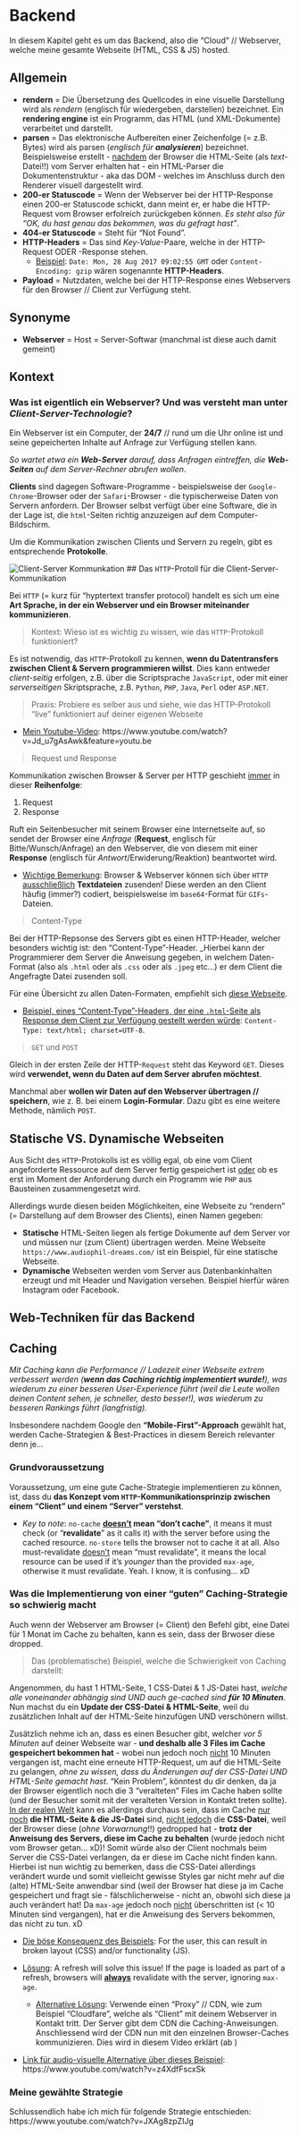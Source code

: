# Backend

In diesem Kapitel geht es um das Backend, also die "Cloud" // Webserver, welche meine gesamte Webseite (HTML, CSS & JS) hosted.

## Allgemein

- **rendern** = Die Übersetzung des Quellcodes in eine visuelle Darstellung wird als _rendern_ (englisch für wiedergeben, darstellen) bezeichnet. Ein **rendering engine** ist ein Programm, das HTML (und XML-Dokumente) verarbeitet und darstellt.
- **parsen** = Das elektronische Aufbereiten einer Zeichenfolge (= z.B. Bytes) wird als parsen (_englisch für **analysieren**_) bezeichnet. Beispielsweise erstellt - <u>nachdem</u> der Browser die HTML-Seite (als _text_-Datei!!) vom Server erhalten hat - ein HTML-Parser die Dokumentenstruktur - aka das DOM - welches im Anschluss durch den Renderer visuell dargestellt wird.
- **200-er Statuscode** = Wenn der Webserver bei der HTTP-Response einen 200-er Statuscode schickt, dann meint er, er habe die HTTP-Request vom Browser erfolreich zurückgeben können. _Es steht also für "OK, du hast genau das bekommen, was du gefragt hast"_.  
- **404-er Statuscode** = Steht für "Not Found". 
- **HTTP-Headers** = Das sind _Key-Value_-Paare, welche in der HTTP-Request ODER -Response stehen.
  - <u>Beispiel</u>: `Date: Mon, 28 Aug 2017 09:02:55 GMT` oder `Content-Encoding: gzip` wären sogenannte **HTTP-Headers**.
- **Payload** = Nutzdaten, welche bei der HTTP-Response eines Webservers für den Browser // Client zur Verfügung steht. 

## Synonyme

- **Webserver** = Host = Server-Softwar (manchmal ist diese auch damit gemeint)


## Kontext

### Was ist eigentlich ein Webserver? Und was versteht man unter _Client-Server-Technologie_?

Ein Webserver ist ein Computer, der **24/7** // rund um die Uhr online ist und seine gepeicherten Inhalte auf Anfrage zur Verfügung stellen kann.

_So wartet etwa ein **Web-Server** darauf, dass Anfragen eintreffen, die **Web-Seiten** auf dem Server-Rechner abrufen wollen_.

**Clients** sind dagegen Software-Programme - beispielsweise der `Google-Chrome`-Browser oder der `Safari`-Browser - die typischerweise Daten von Servern anfordern. Der Browser selbst verfügt über eine Software, die in der Lage ist, die `html`-Seiten richtig anzuzeigen auf dem Computer-Bildschirm.

Um die Kommunikation zwischen Clients und Servern zu regeln, gibt es entsprechende **Protokolle**.

![Client-Server Kommunkation](./bilder/backend/client-server-kommunikation.png)
## Das `HTTP`-Protoll für die Client-Server-Kommunikation

Bei `HTTP` (= kurz für "hyptertext transfer protocol) handelt es sich um eine **Art Sprache, in der ein Webserver und ein Browser miteinander kommunizieren**.

> Kontext: Wieso ist es wichtig zu wissen, wie das `HTTP`-Protokoll funktioniert?

Es ist notwendig, das `HTTP`-Protokoll zu kennen, **wenn du Datentransfers zwischen Client & Servern programmieren willst**. Dies kann entweder _client-seitig_ erfolgen, z.B. über die Scriptsprache `JavaScript`, oder mit einer _serverseitigen_ Skriptsprache, z.B. `Python`, `PHP`, `Java`, `Perl` oder `ASP.NET`. 

> Praxis: Probiere es selber aus und siehe, wie das HTTP-Protokoll "live" funktioniert auf deiner eigenen Webseite

- <u>Mein Youtube-Video</u>: https://www.youtube.com/watch?v=Jd_u7gAsAwk&feature=youtu.be

> Request und Response

Kommunikation zwischen Browser & Server per HTTP geschieht <u>immer</u> in dieser **Reihenfolge**:

1) Request
2) Response

Ruft ein Seitenbesucher mit seinem Browser eine Internetseite auf, so sendet der Browser eine _Anfrage_ (**Request**, englisch für Bitte/Wunsch/Anfrage) an den Webserver, die von diesem mit einer **Response** (englisch für _Antwort_/Erwiderung/Reaktion) beantwortet wird.

- <u>Wichtige Bemerkung</u>: Browser & Webserver können sich über `HTTP` <u>ausschließlich</u> **Textdateien** zusenden! Diese werden an den Client häufig (immer?) codiert, beispielsweise im `base64`-Format für `GIFs`-Dateien.

> Content-Type

Bei der HTTP-Repsonse des Servers gibt es einen HTTP-Header, welcher besonders wichtig ist: den "Content-Type"-Header. _Hierbei kann der Programmierer dem Server die Anweisung gegeben, in welchem Daten-Format (also als `.html` oder als `.css` oder als `.jpeg` etc...) er dem Client die Angefragte Datei zusenden soll.

Für eine Übersicht zu allen Daten-Formaten, empfiehlt sich [diese Webseite](https://wiki.selfhtml.org/wiki/MIME-Type).

- <u>Beispiel, eines "Content-Type"-Headers, der eine `.html`-Seite als Response dem Client zur Verfügung gestellt werden würde</u>: `Content-Type: text/html; charset=UTF-8`.

> `GET` und `POST`

Gleich in der ersten Zeile der HTTP-`Request` steht das Keyword `GET`. Dieses wird **verwendet, wenn du Daten auf dem Server abrufen möchtest**.  

Manchmal aber **wollen wir Daten auf den Webserver übertragen // speichern**, wie z. B. bei einem **Login-Formular**. Dazu gibt es eine weitere Methode, nämlich `POST`. 

## Statische VS. Dynamische Webseiten

Aus Sicht des `HTTP`-Protokolls ist es völlig egal, ob eine vom Client angeforderte Ressource auf dem Server fertig gespeichert ist <u>oder</u> ob es erst im Moment der Anforderung durch ein Programm wie `PHP` aus Bausteinen zusammengesetzt wird. 

Allerdings wurde diesen beiden Möglichkeiten, eine Webseite zu "rendern" (= Darstellung auf dem Browser des Clients), einen Namen gegeben:

- **Statische** HTML-Seiten liegen als fertige Dokumente auf dem Server vor und müssen nur (zum Client) übertragen werden. Meine Webseite `https://www.audiophil-dreams.com/` ist ein Beispiel, für eine statische Webseite.
- **Dynamische** Webseiten werden vom Server aus Datenbankinhalten erzeugt und mit Header und Navigation versehen. Beispiel hierfür wären Instagram oder Facebook.

## Web-Techniken für das Backend

## Caching

_Mit Caching kann die Performance // Ladezeit einer Webseite extrem verbessert werden (**wenn das Caching richtig implementiert wurde!**), was wiederum zu einer besseren User-Experience führt (weil die Leute wollen deinen Content sehen, je schneller, desto besser!), was wiederum zu besseren Rankings führt (langfristig)._ 

Insbesondere nachdem Google den **"Mobile-First"-Approach** gewählt hat, werden Cache-Strategien & Best-Practices in diesem Bereich relevanter denn je...

### Grundvoraussetzung

Voraussetzung, um eine gute Cache-Strategie implementieren zu können, ist, dass du **das Konzept vom `HTTP`-Kommunikationsprinzip zwischen einem "Client" und einem "Server" verstehst**.

- _Key to note_: `no-cache` **<u>doesn't</u> mean "don't cache"**, it means it must check (or "**revalidate**" as it calls it) with the server before using the cached resource. `no-store` tells the browser not to cache it at all. Also must-revalidate <u>doesn't</u> mean "must revalidate", it means the local resource can be used if it's _younger_ than the provided `max-age`, otherwise it must revalidate. Yeah. I know, it is confusing... xD

### Was die Implementierung von einer "guten" Caching-Strategie so schwierig macht

Auch wenn der Webserver am Browser (= Client) den Befehl gibt, eine Datei für 1 Monat im Cache zu behalten, kann es sein, dass der Brwoser diese dropped. 

> Das (problematische) Beispiel, welche die Schwierigkeit von Caching darstellt: 

Angenommen, du hast 1 HTML-Seite, 1 CSS-Datei & 1 JS-Datei hast, _welche alle voneinander abhängig sind UND auch ge-cached sind **für 10 Minuten**_. Nun machst du ein **Update der CSS-Datei & HTML-Seite**, weil du zusätzlichen Inhalt auf der HTML-Seite hinzufügen UND verschönern willst. 

Zusätzlich nehme ich an, dass es einen Besucher gibt, welcher _vor 5 Minuten_ auf deiner Webseite war - **und deshalb alle 3 Files im Cache gespeichert bekommen hat** - wobei nun jedoch noch <u>nicht</u> 10 Minuten vergangen ist, macht eine erneute HTTP-Request, um auf die HTML-Seite zu gelangen, _ohne zu wissen, dass du Änderungen auf der CSS-Datei UND HTML-Seite gemacht hast_. "Kein Problem", könntest du dir denken, da ja der Browser eigentlich noch die 3 "veralteten" Files im Cache haben sollte (und der Besucher somit mit der veralteten Version in Kontakt treten sollte). <u>In der realen Welt</u> kann es allerdings durchaus sein, dass im Cache <u>nur noch</u> **die HTML-Seite & die JS-Datei** sind, <u>nicht jedoch</u> die **CSS-Datei**, weil der Browser diese (_ohne Vorwarnung_!!) gedropped hat - **trotz der Anweisung des Servers, diese im Cache zu behalten** (wurde jedoch nicht vom Browser getan... xD)! Somit würde also der Client nochmals beim Server die CSS-Datei verlangen, da er diese im Cache nicht finden kann. Hierbei ist nun wichtig zu bemerken, dass die CSS-Datei allerdings verändert wurde und somit vielleicht gewisse Styles gar nicht mehr auf die (alte) HTML-Seite anwendbar sind (weil der Browser hat diese ja im Cache gespeichert und fragt sie - fälschlicherweise - nicht an, obwohl sich diese ja auch verändert hat! Da `max-age` jedoch noch <u>nicht</u> überschritten ist (< 10 Minuten sind vergangen), hat er die Anweisung des Servers bekommen, das nicht zu tun. xD

- <u>Die böse Konsequenz des Beispiels</u>: For the user, this can result in broken layout (CSS) and/or functionality (JS).

- <u>Lösung</u>: A refresh will solve this issue! If the page is loaded as part of a refresh, browsers will <u>**always**</u> revalidate with the server, ignoring `max-age`.
  - <u>Alternative Lösung</u>: Verwende einen "Proxy" // CDN, wie zum Beispiel "Cloudfare", welche als "Client" mit deinem Webserver in Kontakt tritt. Der Server gibt dem CDN die Caching-Anweisungen. Anschliessend wird der CDN nun mit den einzelnen Browser-Caches kommunizieren. Dies wird in diesem Video erklärt (ab )
- <u>Link für audio-visuelle Alternative über dieses Beispiel</u>: https://www.youtube.com/watch?v=z4XdfFscxSk

### Meine gewählte Strategie

Schlussendlich habe ich mich für folgende Strategie entschieden: https://www.youtube.com/watch?v=JXAg8zpZIJg